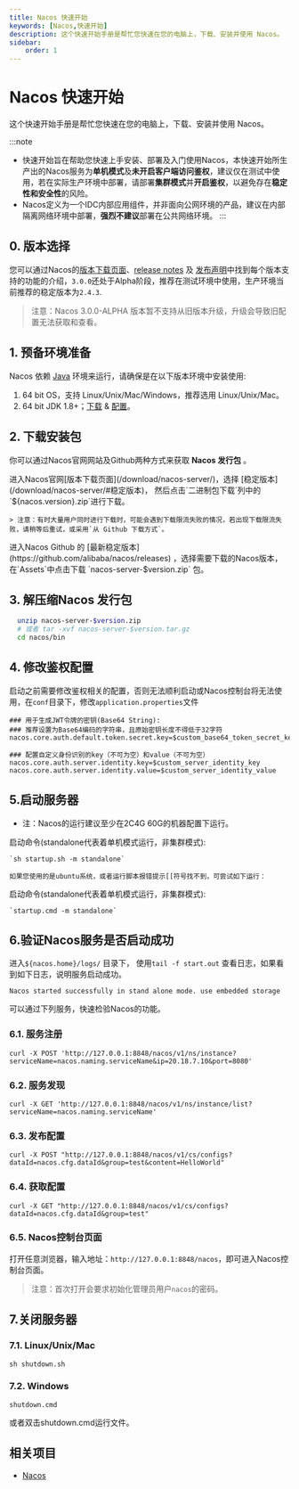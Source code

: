 ```yaml
---
title: Nacos 快速开始
keywords: [Nacos,快速开始]
description: 这个快速开始手册是帮忙您快速在您的电脑上，下载、安装并使用 Nacos。
sidebar:
    order: 1
---
```



# Nacos 快速开始

这个快速开始手册是帮忙您快速在您的电脑上，下载、安装并使用 Nacos。

:::note
- 快速开始旨在帮助您快速上手安装、部署及入门使用Nacos，本快速开始所生产出的Nacos服务为**单机模式**及**未开启客户端访问鉴权**，建议仅在测试中使用，若在实际生产环境中部署，请部署**集群模式**并**开启鉴权**，以避免存在**稳定性和安全性**的风险。
- Nacos定义为一个IDC内部应用组件，并非面向公网环境的产品，建议在内部隔离网络环境中部署，**强烈不建议**部署在公共网络环境。
:::

## 0. 版本选择

您可以通过Nacos的[版本下载页面](/download/nacos-server/)、[release notes](https://github.com/alibaba/nacos/releases) 及 [发布声明](/news/release/)中找到每个版本支持的功能的介绍，`3.0.0`还处于Alpha阶段，推荐在测试环境中使用，生产环境当前推荐的稳定版本为`2.4.3`.

> 注意：Nacos 3.0.0-ALPHA 版本暂不支持从旧版本升级，升级会导致旧配置无法获取和查看。

## 1. 预备环境准备

Nacos 依赖 [Java](https://docs.oracle.com/cd/E19182-01/820-7851/inst_cli_jdk_javahome_t/) 环境来运行，请确保是在以下版本环境中安装使用:

1. 64 bit OS，支持 Linux/Unix/Mac/Windows，推荐选用 Linux/Unix/Mac。
2. 64 bit JDK 1.8+；[下载](http://www.oracle.com/technetwork/java/javase/downloads/jdk8-downloads-2133151.html) & [配置](https://docs.oracle.com/cd/E19182-01/820-7851/inst_cli_jdk_javahome_t/)。

## 2. 下载安装包

你可以通过Nacos官网网站及Github两种方式来获取 **Nacos 发行包** 。

<Tabs>
  <TabItem label="官网">
    进入Nacos官网[版本下载页面](/download/nacos-server/)，选择 [稳定版本](/download/nacos-server/#稳定版本)， 然后点击`二进制包下载`列中的`${nacos.version}.zip`进行下载。

    > 注意：有时大量用户同时进行下载时，可能会遇到下载限流失败的情况，若出现下载限流失败，请稍等后重试，或采用`从 Github 下载方式`。
  </TabItem>
  <TabItem label="Github">
    进入Nacos Github 的 [最新稳定版本](https://github.com/alibaba/nacos/releases) ，选择需要下载的Nacos版本，在`Assets`中点击下载 `nacos-server-$version.zip` 包。
  </TabItem>
</Tabs>

## 3. 解压缩Nacos 发行包

```bash
  unzip nacos-server-$version.zip 
  # 或者 tar -xvf nacos-server-$version.tar.gz
  cd nacos/bin
```

## 4. 修改鉴权配置

启动之前需要修改鉴权相关的配置，否则无法顺利启动或Nacos控制台将无法使用，在`conf`目录下，修改`application.properties`文件

```
### 用于生成JWT令牌的密钥(Base64 String):
### 推荐设置为Base64编码的字符串，且原始密钥长度不得低于32字符
nacos.core.auth.default.token.secret.key=$custom_base64_token_secret_key

### 配置自定义身份识别的key（不可为空）和value（不可为空）
nacos.core.auth.server.identity.key=$custom_server_identity_key
nacos.core.auth.server.identity.value=$custom_server_identity_value
```

## 5.启动服务器

* 注：Nacos的运行建议至少在2C4G 60G的机器配置下运行。

<Tabs>
  <TabItem label="Linux/Unix/Mac">
    启动命令(standalone代表着单机模式运行，非集群模式):

    `sh startup.sh -m standalone`

    如果您使用的是ubuntu系统，或者运行脚本报错提示[[符号找不到，可尝试如下运行：
  </TabItem>
  <TabItem label="Windows">
    启动命令(standalone代表着单机模式运行，非集群模式):

    `startup.cmd -m standalone`
  </TabItem>
</Tabs>

## 6.验证Nacos服务是否启动成功

进入`${nacos.home}/logs/` 目录下， 使用`tail -f start.out` 查看日志，如果看到如下日志，说明服务启动成功。

```
Nacos started successfully in stand alone mode. use embedded storage
```

可以通过下列服务，快速检验Nacos的功能。

### 6.1. 服务注册

`curl -X POST 'http://127.0.0.1:8848/nacos/v1/ns/instance?serviceName=nacos.naming.serviceName&ip=20.18.7.10&port=8080'`

### 6.2. 服务发现

`curl -X GET 'http://127.0.0.1:8848/nacos/v1/ns/instance/list?serviceName=nacos.naming.serviceName'`

### 6.3. 发布配置

`curl -X POST "http://127.0.0.1:8848/nacos/v1/cs/configs?dataId=nacos.cfg.dataId&group=test&content=HelloWorld"`

### 6.4. 获取配置

`curl -X GET "http://127.0.0.1:8848/nacos/v1/cs/configs?dataId=nacos.cfg.dataId&group=test"`

### 6.5. Nacos控制台页面

打开任意浏览器，输入地址：`http://127.0.0.1:8848/nacos`，即可进入Nacos控制台页面。

> 注意：首次打开会要求初始化管理员用户`nacos`的密码。

## 7.关闭服务器

### 7.1. Linux/Unix/Mac

`sh shutdown.sh`

### 7.2. Windows

`shutdown.cmd`

或者双击shutdown.cmd运行文件。

## 相关项目

* [Nacos](https://github.com/alibaba/nacos)
